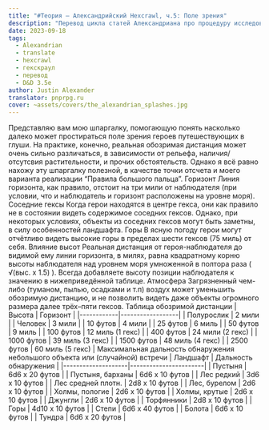 ```yaml
---
title: "#Теория — Александрийский Hexcrawl, ч.5: Поле зрения"
description: "Перевод цикла статей Александриана про процедуру исследования гексов в третьей редакции D&D #alexandrian #hexcrawl #dnd3e #translate"
date: 2023-09-18
tags:
  - Alexandrian
  - translate
  - hexcrawl
  - гекскраул
  - перевод
  - D&D 3.5e
author: Justin Alexander
translator: pnprpg.ru
cover: ~assets/covers/the_alexandrian_splashes.jpg
---
```


Представляю вам мою шпаргалку, помогающую понять насколько далеко может простираться поле зрения героев путешествующих в глуши. На практике, конечно, реальная обозримая дистанция может очень сильно различаться, в зависимости от рельефа, наличия/отсутсвия растительности, и прочих обстоятельств. Однако я всё равно нахожу эту шпаргалку полезной, в качестве точки отсчета и моего варианта реализации “Правила большого пальца”.
Горизонт
 Линия горизонта, как правило, отстоит на три мили от наблюдателя (при условии, что и наблюдатель и горизонт расположены на уровне моря).
Соседние гексы
Когда герои находятся в центре гекса, они как правило не в состоянии видеть содержимое соседних гексов. Однако, при некоторых условиях, объекты из соседних гексов могут быть заметны, в силу особенностей ландшафта.
Горы
В ясную погоду герои могут отчётливо видеть высокие горы в пределах шести гексов (75 миль) от себя.
Влияние высот
Реальная дистанция от героя-наблюдателя до видимой ему линии горизонта, в милях, равна квадратному корню высоты наблюдателя над уровнем моря умноженной в полтора раза ( √(выс. x 1.5) ). Всегда добавляете высоту позиции наблюдателя к значению в нижеприведённой таблице.
Атмосфера
 Загрязненный чем-либо (туманом, пылью, осадками и т.п) воздух может уменьшить обозримую дистанцию, и не позволить видеть даже объекты огромного размера далее трёх–пяти гексов.
Таблица обозримой дистанции
| Высота     | Горизонт         |
|------------|------------------|
| Полурослик | 2 мили           |
| Человек    | 3 мили           |
| 10 футов   | 4 мили           |
| 25 футов   | 6 миль           |
| 50 футов   | 9 миль           |
| 100 футов  | 12 миль (1 гекс) |
| 400 футов  | 24 мили (2 гекс) |
| 1000 футов | 39 миль (3 гекс) |
| 1500 футов | 48 миль (4 гекс) |
| 2500 футов | 60 миль (5 гекс) |
Максимальная дальность обнаружения небольшого объекта или (случайной) встречи
| Ландшафт           | Дальность обнаружения |
|--------------------|-----------------------|
| Пустыня            | 6d6 x 20 футов        |
| Пустыня, барханы   | 6d6 x 10 футов        |
| Лес редкий         | 3d6 x 10 футов        |
| Лес средней плотн. | 2d8 x 10 футов        |
| Лес, бурелом       | 2d6 x 10 футов        |
| Холмы, пологие     | 2d6 x 10 футов        |
| Холмы, крутые      | 2d6 x 10 футов        |
| Джунгли            | 2d6 x 10 футов        |
| Торфянники         | 2d8 x 10 футов        |
| Горы               | 4d10 x 10 футов       |
| Степи              | 6d6 x 40 футов        |
| Болота             | 6d6 x 10 футов        |
| Тундра             | 6d6 x 20 футов        |